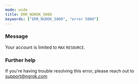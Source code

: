 ```yaml
---
mode: wide
title: ERR_NGROK_5000
keywords: ["ERR_NGROK_5000", "error 5000"]
---
```



### Message

Your account is limited to `MAX` `RESOURCE`.

<ErrorDetails />

### Further help

If you're having trouble resolving this error, please reach out to [support@ngrok.com](mailto:support@ngrok.com?subject=Help%20with%20ERR_NGROK_5000)
